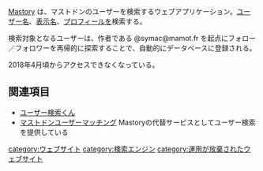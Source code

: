 {{Infobox software
| Name = Mastory
<!--| Image = -->
| Developer = Sylvain Machefert [https://mamot.fr/@symac]
| Platform = ウェブ
| Launch = 不明
| Web = https://mastory.social/
}}[https://mastory.social/ Mastory] は、マストドンのユーザーを検索するウェブアプリケーション。[[ユーザー名]]、[[表示名]]、[[プロフィール]]を検索する。

検索対象となるユーザーは、作者である @symac@mamot.fr を起点にフォロー／フォロワーを再帰的に探索することで、自動的にデータベースに登録される。

2018年4月頃からアクセスできなくなっている。

==関連項目==
* [[ユーザー検索くん]]
* [[マストドンユーザーマッチング]] Mastoryの代替サービスとしてユーザー検索を提供している

{{DEFAULTSORT:mastory}}
[[category:ウェブサイト]]
[[category:検索エンジン]]
[[category:運用が放棄されたウェブサイト]]